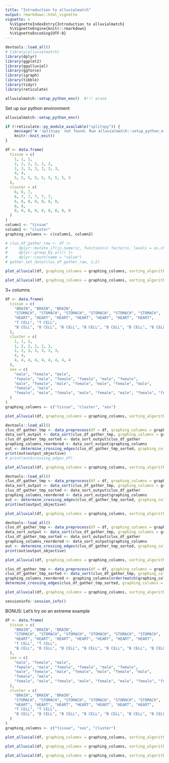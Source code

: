 ```yaml
---
title: "Introduction to alluvialmatch"
output: rmarkdown::html_vignette
vignette: >
  %\VignetteIndexEntry{Introduction to alluvialmatch}
  %\VignetteEngine{knitr::rmarkdown}
  %\VignetteEncoding{UTF-8}
---
```


```r
devtools::load_all()
# library(alluvialmatch)
library(dplyr)
library(ggplot2)
library(ggalluvial)
library(ggforce)
library(igraph)
library(tibble)
library(tidyr)
library(reticulate)

alluvialmatch::setup_python_env()  #!!! erase
```

Set up our python environment
```r
alluvialmatch::setup_python_env()
```

```r
if (!reticulate::py_module_available("splitspy")) {
    message("❌ 'splitspy' not found. Run alluvialmatch::setup_python_env() and restart R.")
    knitr::knit_exit()
}
```

```r
df <- data.frame(
  tissue = c(
    1, 1, 1,
    2, 2, 2, 2, 2, 2,
    3, 3, 3, 3, 3, 3, 3,
    4, 4,
    5, 5, 5, 5, 5, 5, 5, 5, 5
  ),
  cluster = c(
    6, 6, 7,
    6, 7, 7, 7, 7, 7,
    6, 8, 8, 8, 8, 8, 8,
    8, 8,
    8, 8, 8, 8, 8, 8, 8, 8, 8
  )
)
column1 <- "tissue"
column2 <- "cluster"
graphing_columns <- c(column1, column2)

# clus_df_gather_raw <- df |>
#     dplyr::mutate_if(is.numeric, function(x) factor(x, levels = as.character(sort(unique(x))))) |>
#     dplyr::group_by_all() |>
#     dplyr::count(name = "value")
# gather_set_data(clus_df_gather_raw, 1:2)

plot_alluvial(df, graphing_columns = graphing_columns, sorting_algorithm = "None", color_bands=TRUE)
```

```r
plot_alluvial(df, graphing_columns = graphing_columns, sorting_algorithm = "neighbornet", color_bands=TRUE, optimize_column_order_per_cycle = FALSE)
```

3+ columns
```r
df <- data.frame(
  tissue = c(
    "BRAIN", "BRAIN", "BRAIN",
    "STOMACH", "STOMACH", "STOMACH", "STOMACH", "STOMACH", "STOMACH",
    "HEART", "HEART", "HEART", "HEART", "HEART", "HEART", "HEART",
    "T CELL", "T CELL",
    "B CELL", "B CELL", "B CELL", "B CELL", "B CELL", "B CELL", "B CELL", "B CELL", "B CELL"
  ),
  cluster = c(
    1, 1, 2,
    1, 2, 2, 2, 2, 2,
    1, 3, 3, 3, 3, 3, 3,
    4, 4,
    4, 4, 4, 4, 4, 4, 4, 4, 4
  ),
  sex = c(
    "male", "female", "male",
    "female", "male", "female", "female", "male", "female",
    "male", "female", "male", "female", "male", "female", "male",
    "female", "male",
    "female", "male", "female", "male", "female", "male", "female", "female", "male"
  )
)
graphing_columns <- c("tissue", "cluster", "sex")

plot_alluvial(df, graphing_columns = graphing_columns, sorting_algorithm = "None", color_bands=TRUE)
```

```r
devtools::load_all()
clus_df_gather_tmp <- data_preprocess(df = df, graphing_columns = graphing_columns, load_df = FALSE, do_gather_set_data = FALSE)
data_sort_output <- data_sort(clus_df_gather_tmp, graphing_columns = graphing_columns, column_weights = "value", sorting_algorithm = "neighbornet", optimize_column_order = FALSE, optimize_column_order_per_cycle = TRUE, return_updated_graphing_columns = TRUE, verbose = TRUE)
clus_df_gather_tmp_sorted <- data_sort_output$clus_df_gather
graphing_columns_reordered <- data_sort_output$graphing_columns
out <- determine_crossing_edges(clus_df_gather_tmp_sorted, graphing_columns = graphing_columns_reordered, column_weights = "value", return_weighted_layer_free_objective = FALSE)
print(out$output_objective)
# print(out$crossing_edges_df)

plot_alluvial(df, graphing_columns = graphing_columns, sorting_algorithm = "neighbornet", color_bands=TRUE, optimize_column_order=FALSE, optimize_column_order_per_cycle=TRUE)
```

```r
devtools::load_all()
clus_df_gather_tmp <- data_preprocess(df = df, graphing_columns = graphing_columns, load_df = FALSE, do_gather_set_data = FALSE)
data_sort_output <- data_sort(clus_df_gather_tmp, graphing_columns = graphing_columns, column_weights = "value", sorting_algorithm = "neighbornet", optimize_column_order = TRUE, optimize_column_order_per_cycle = TRUE, return_updated_graphing_columns = TRUE, verbose = TRUE)
clus_df_gather_tmp_sorted <- data_sort_output$clus_df_gather
graphing_columns_reordered <- data_sort_output$graphing_columns
out <- determine_crossing_edges(clus_df_gather_tmp_sorted, graphing_columns = graphing_columns_reordered, column_weights = "value", return_weighted_layer_free_objective = FALSE)
print(out$output_objective)

plot_alluvial(df, graphing_columns = graphing_columns, sorting_algorithm = "neighbornet", color_bands=TRUE, optimize_column_order=TRUE, optimize_column_order_per_cycle=TRUE)
```


```r
devtools::load_all()
clus_df_gather_tmp <- data_preprocess(df = df, graphing_columns = graphing_columns, load_df = FALSE, do_gather_set_data = FALSE)
data_sort_output <- data_sort(clus_df_gather_tmp, graphing_columns = graphing_columns, column_weights = "value", sorting_algorithm = "neighbornet", optimize_column_order = TRUE, optimize_column_order_per_cycle = TRUE, return_updated_graphing_columns = TRUE, verbose = TRUE)
clus_df_gather_tmp_sorted <- data_sort_output$clus_df_gather
graphing_columns_reordered <- data_sort_output$graphing_columns
out <- determine_crossing_edges(clus_df_gather_tmp_sorted, graphing_columns = graphing_columns_reordered, column_weights = "value", return_weighted_layer_free_objective = FALSE)
print(out$output_objective)

plot_alluvial(df, graphing_columns = graphing_columns, sorting_algorithm = "neighbornet", color_bands=TRUE, optimize_column_order=TRUE, optimize_column_order_per_cycle=TRUE)
```


```r
clus_df_gather_tmp <- data_preprocess(df = df, graphing_columns = graphing_columns, load_df = FALSE, do_gather_set_data = FALSE)
clus_df_gather_tmp_sorted <- data_sort(clus_df_gather_tmp, graphing_columns = graphing_columns, column_weights = "value", sorting_algorithm = "neighbornet", optimize_column_order = TRUE, optimize_column_order_per_cycle = TRUE)
graphing_columns_reordered <- graphing_columns[order(match(graphing_columns, names(clus_df_gather_tmp_sorted)))]
determine_crossing_edges(clus_df_gather_tmp_sorted, graphing_columns = graphing_columns_reordered, column_weights = "value", return_weighted_layer_free_objective = TRUE)

plot_alluvial(df, graphing_columns = graphing_columns, sorting_algorithm = "neighbornet", color_bands=TRUE, optimize_column_order=TRUE, optimize_column_order_per_cycle=TRUE)
```

```r
sessioninfo::session_info()
```



BONUS: Let's try on an extreme example
```r
df <- data.frame(
  tissue = c(
    "BRAIN", "BRAIN", "BRAIN",
    "STOMACH", "STOMACH", "STOMACH", "STOMACH", "STOMACH", "STOMACH",
    "HEART", "HEART", "HEART", "HEART", "HEART", "HEART", "HEART",
    "T CELL", "T CELL",
    "B CELL", "B CELL", "B CELL", "B CELL", "B CELL", "B CELL", "B CELL", "B CELL", "B CELL"
  ),
  sex = c(
    "male", "female", "male",
    "female", "male", "female", "female", "male", "female",
    "male", "female", "male", "female", "male", "female", "male",
    "female", "male",
    "female", "male", "female", "male", "female", "male", "female", "female", "male"
  ),
  cluster = c(
    "BRAIN", "BRAIN", "BRAIN",
    "STOMACH", "STOMACH", "STOMACH", "STOMACH", "STOMACH", "STOMACH",
    "HEART", "HEART", "HEART", "HEART", "HEART", "HEART", "HEART",
    "T CELL", "T CELL",
    "B CELL", "B CELL", "B CELL", "B CELL", "B CELL", "B CELL", "B CELL", "B CELL", "B CELL"
  )
)
graphing_columns <- c("tissue", "sex", "cluster")

plot_alluvial(df, graphing_columns = graphing_columns, sorting_algorithm = "None", color_bands=TRUE)
```

```r
plot_alluvial(df, graphing_columns = graphing_columns, sorting_algorithm = "neighbornet", color_bands=TRUE, optimize_column_order=FALSE, optimize_column_order_per_cycle=TRUE)
```

```r
plot_alluvial(df, graphing_columns = graphing_columns, sorting_algorithm = "neighbornet", color_bands=TRUE, optimize_column_order=TRUE, optimize_column_order_per_cycle=TRUE)
```


